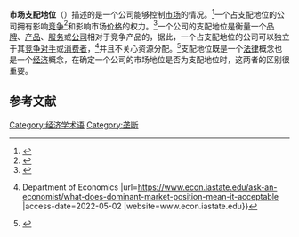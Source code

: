 {{Expand language|1=en|time=2022-06-24T06:21:23+00:00}}
{{Other uses|支配}}

'''市场支配地位'''（{{lang-en|'''market dominance'''}}）描述的是一个公司能够控制[[市场|市场]]的情况。<ref>{{Cite book |last=Rosenbaum |first=David Ira |url=https://books.google.com/books?id=htQDB-Pf4VIC&dq=Market+Dominance:+How+Firms+Gain,+Hold,+or+Lose+It+and+the+Impact+on+Economic+Performance&pg=PP7 |title=Market Dominance: How Firms Gain, Hold, Or Lose it and the Impact on Economic Performance |date=1998 |publisher=Greenwood Publishing Group |isbn=978-0-275-95604-2 |language=en}}</ref>一个占支配地位的公司拥有影响[[竞争_(经济学)|竞争]]<ref>{{Cite book |last=Shepherd |first=William |title=The Economics of Industrial Organisation |publisher=Englewood Cliffs |year=1990 |location=NJ |pages=273=0}}</ref>和影响市场[[价格|价格]]的权力。<ref>{{Cite web |last=Doyle |first=Chris |date=20-22 November 2002 |title=Market Definition and Dominance |url=https://www.itu.int/osg/spu/ni/competition/Presentations/Market%20Definition%20-CDoyle.pdf}}</ref>一个公司的支配地位是衡量一个[[品牌|品牌]]、[[产品|产品]]、[[服务|服务]]或[[法人团体|公司]]相对于竞争产品的{{link-en|市场力量|Market power}}，据此，一个占支配地位的公司可以独立于其[[竞争对手|竞争对手]]或[[消费者|消费者]]，<ref>{{Cite web |title=What does dominant market position mean? Is it acceptable? {{!}} Department of Economics |url=https://www.econ.iastate.edu/ask-an-economist/what-does-dominant-market-position-mean-it-acceptable |access-date=2022-05-02 |website=www.econ.iastate.edu}}</ref>并且不关心资源分配。<ref>{{Cite web |title=Market Dominance: How Firms Gain, Hold, or Lose It and the Impact on Economic Performance |url=https://eh.net/book_reviews/market-dominance-how-firms-gain-hold-or-lose-it-and-the-impact-on-economic-performance/ |access-date=2022-05-02 |website=eh.net}}</ref>支配地位既是一个[[法律|法律]]概念也是一个[[经济|经济]]概念，在确定一个公司的市场地位是否为支配地位时，这两者的区别很重要。

==参考文献==
{{Reflist}}

{{经济学}}

[[Category:经济学术语|Category:经济学术语]]
[[Category:垄断|Category:垄断]]
{{Econ-stub}}
